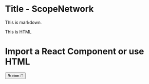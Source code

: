 # Title - ScopeNetwork

This is markdown.

<p>This is HTML</p>

# Import a React Component or use HTML

<button>Button 👋 </button>

<!-- TODO -->